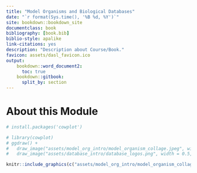 ```yaml
---
title: "Model Organisms and Biological Databases"
date: "`r format(Sys.time(), '%B %d, %Y')`"
site: bookdown::bookdown_site
documentclass: book
bibliography: [book.bib]
biblio-style: apalike
link-citations: yes
description: "Description about Course/Book."
favicon: assets/dasl_favicon.ico
output:
    bookdown::word_document2:
      toc: true
    bookdown::gitbook:
      split_by: section
---
```


# About this Module {-}

```r
# install.packages('cowplot')
```

```r

# library(cowplot)
# ggdraw() + 
#   draw_image("assets/model_org_intro/model_organism_collage.jpeg", width = 0.5) + 
#   draw_image("assets/database_intro/database_logos.png", width = 0.5, x = 0.5)
```

```r
knitr::include_graphics(c("assets/model_org_intro/model_organism_collage.jpeg", "assets/database_intro/database_logos.png"))
```


<!-- ## Available course formats
This course is available in multiple formats which allows you to take it in the way that best suites your needs. You can take it for certificate which can be for free or fee.

- The material for this course can be viewed without login requirement on this [Bookdown website](LINK HERE). This format might be most appropriate for you if you rely on screen-reader technology.
- This course can be taken for [free certification through Leanpub](LINK HERE).
- This course can be taken on [Coursera for certification here](LINK HERE) (but it is not available for free on Coursera).
- Our courses are open source, you can find the [source material for this course on GitHub](LINK HERE). 
-->
